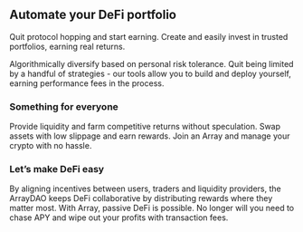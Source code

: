 ## Automate your DeFi portfolio

Quit protocol hopping and start earning. Create and easily invest in trusted portfolios, earning real returns.

Algorithmically diversify based on personal risk tolerance. Quit being limited by a handful of strategies - our tools allow you to build and deploy yourself, earning performance fees in the process.

<div>

### Something for everyone

Provide liquidity and farm competitive returns without speculation. Swap assets with low slippage and earn rewards. Join an Array and manage your crypto with no hassle.

### Let’s make DeFi easy

By aligning incentives between users, traders and liquidity providers, the ArrayDAO keeps DeFi collaborative by distributing rewards where they matter most. With Array, passive DeFi is possible. No longer will you need to chase APY and wipe out your profits with transaction fees.

</div>
